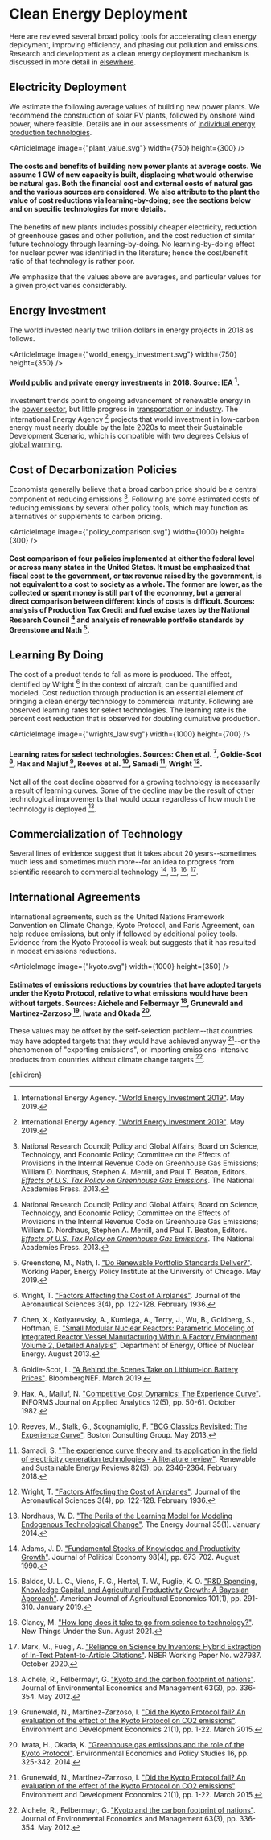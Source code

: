 



# Clean Energy Deployment
Here are reviewed several broad policy tools for accelerating clean energy deployment, improving efficiency, and phasing out pollution and emissions. Research and development as a clean energy deployment mechanism is discussed in more detail in [elsewhere](http://urbancruiseship.org/solution/energy/rd).

## Electricity Deployment
We estimate the following average values of building new power plants. We recommend the construction of solar PV plants, followed by onshore wind power, where feasible. Details are in our assessments of [individual energy production technologies](http://urbancruiseship.org/topic/energy/energy_production).


<ArticleImage image={"plant_value.svg"} width={750} height={300} />
#### The costs and benefits of building new power plants at average costs. We assume 1 GW of new capacity is built, displacing what would otherwise be natural gas. Both the financial cost and external costs of natural gas and the various sources are considered. We also attribute to the plant the value of cost reductions via learning-by-doing; see the sections below and on specific technologies for more details.

The benefits of new plants includes possibly cheaper electricity, reduction of greenhouse gases and other pollution, and the cost reduction of similar future technology through learning-by-doing. No learning-by-doing effect for nuclear power was identified in the literature; hence the cost/benefit ratio of that technology is rather poor.

We emphasize that the values above are averages, and particular values for a given project varies considerably.

<ProductionTaxCreditSolution />
<InvestmentTaxCreditSolution />
<CleanEnergyStandardSolution />

## Energy Investment
The world invested nearly two trillion dollars in energy projects in 2018 as follows.

<ArticleImage image={"world_energy_investment.svg"} width={750} height={350} />
#### World public and private energy investments in 2018. Source: IEA [^13].

Investment trends point to ongoing advancement of renewable energy in the [power sector](http://urbancruiseship.org/solution/energy/grid_overview), but little progress in [transportation or industry](http://urbancruiseship.org/topic/energy/transport). The International Energy Agency [^13] projects that world investment in low-carbon energy must nearly double by the late 2020s to meet their Sustainable Development Scenario, which is compatible with two degrees Celsius of [global warming](http://urbancruiseship.org/solution/energy/climate).

## Cost of Decarbonization Policies
Economists generally believe that a broad carbon price should be a central component of reducing emissions [^16]. Following are some estimated costs of reducing emissions by several other policy tools, which may function as alternatives or supplements to carbon pricing.

<ArticleImage image={"policy_comparison.svg"} width={1000} height={300} />
#### Cost comparison of four policies implemented at either the federal level or across many states in the United States. It must be emphasized that fiscal cost to the government, or tax revenue raised by the government, is not equivalent to a cost to society as a whole. The former are lower, as the collected or spent money is still part of the econonmy, but a general direct comparison between different kinds of costs is difficult. Sources: analysis of Production Tax Credit and fuel excise taxes by the National Research Council [^16] and analysis of renewable portfolio standards by Greenstone and Nath [^9].

## Learning By Doing
The cost of a product tends to fall as more is produced. The effect, identified by Wright [^22] in the context of aircraft, can be quantified and modeled. Cost reduction through production is an essential element of bringing a clean energy technology to commercial maturity. Following are observed learning rates for select technologies. The learning rate is the percent cost reduction that is observed for doubling cumulative production.

<ArticleImage image={"wrights_law.svg"} width={1000} height={700} />
#### Learning rates for select technologies. Sources: Chen et al. [^6], Goldie-Scot [^8], Hax and Majluf [^12], Reeves et al. [^19], Samadi [^20], Wright [^22].

Not all of the cost decline observed for a growing technology is necessarily a result of learning curves. Some of the decline may be the result of other technological improvements that would occur regardless of how much the technology is deployed [^17].

## Commercialization of Technology
Several lines of evidence suggest that it takes about 20 years--sometimes much less and sometimes much more--for an idea to progress from scientific research to commercial technology [^1], [^3], [^7], [^15].

## International Agreements
International agreements, such as the United Nations Framework Convention on Climate Change, Kyoto Protocol, and Paris Agreement, can help reduce emissions, but only if followed by additional policy tools. Evidence from the Kyoto Protocol is weak but suggests that it has resulted in modest emissions reductions.

<ArticleImage image={"kyoto.svg"} width={1000} height={350} />
#### Estimates of emissions reductions by countries that have adopted targets under the Kyoto Protocol, relative to what emissions would have been without targets. Sources: Aichele and Felbermayr [^2], Grunewald and Martínez-Zarzoso [^10], Iwata and Okada [^14].

These values may be offset by the self-selection problem--that countries may have adopted targets that they would have achieved anyway [^10]--or the phenomenon of "exporting emissions", or importing emissions-intensive products from countries without climate change targets [^2].

<AgreementToPhaseOutCoalSolution />

[^1]: Adams, J. D. ["Fundamental Stocks of Knowledge and Productivity Growth"](https://www.jstor.org/stable/2937764?seq=1). Journal of Political Economy 98(4), pp. 673-702. August 1990.

[^2]: Aichele, R., Felbermayr, G. ["Kyoto and the carbon footprint of nations"](https://www.sciencedirect.com/science/article/abs/pii/S0095069611001422). Journal of Environmental Economics and Management 63(3), pp. 336-354. May 2012.

[^3]: Baldos, U. L. C., Viens, F. G., Hertel, T. W., Fuglie, K. O. ["R&D Spending, Knowledge Capital, and Agricultural Productivity Growth: A Bayesian Approach"](https://onlinelibrary.wiley.com/doi/abs/10.1093/ajae/aay039). American Journal of Agricultural Economics 101(1), pp. 291-310. January 2019.

[^4]: Bipartisan Policy Center. ["Pathways to Decarbonization: A National Clean Energy Standard"](https://bipartisanpolicy.org/download/?file=/wp-content/uploads/2020/03/BPC_Energy_Clean-Energy-StandardV2.pdf). March 2020.

[^5]: BP. ["Statistical Review of World Energy 2022"](https://www.bp.com/en/global/corporate/energy-economics/statistical-review-of-world-energy.html). 2022.

[^6]: Chen, X., Kotlyarevsky, A., Kumiega, A., Terry, J., Wu, B., Goldberg, S., Hoffman, E. ["Small Modular Nuclear Reactors: Parametric Modeling of Integrated Reactor Vessel Manufacturing Within A Factory Environment Volume 2, Detailed Analysis"](https://www.energy.gov/sites/prod/files/2016/01/f28/IIT-SMRIRVLearningvol2.pdf). Department of Energy, Office of Nuclear Energy. August 2013.

[^7]: Clancy, M. ["How long does it take to go from science to technology?"](https://www.newthingsunderthesun.com/pub/6nunnxqx/release/9?readingCollection=9f57d356). New Things Under the Sun. Agust 2021.

[^8]: Goldie-Scot, L. ["A Behind the Scenes Take on Lithium-ion Battery Prices"](https://about.bnef.com/blog/behind-scenes-take-lithium-ion-battery-prices/). BloombergNEF. March 2019.

[^9]: Greenstone, M., Nath, I. ["Do Renewable Portfolio Standards Deliver?"](https://epic.uchicago.edu/research/do-renewable-portfolio-standards-deliver/). Working Paper, Energy Policy Institute at the University of Chicago. May 2019.

[^10]: Grunewald, N., Martínez-Zarzoso, I. ["Did the Kyoto Protocol fail? An evaluation of the effect of the Kyoto Protocol on CO2 emissions"](https://ideas.repec.org/a/cup/endeec/v21y2016i01p1-22_00.html). Environment and Development Economics 21(1), pp. 1-22. March 2015.

[^11]: Harvey, F., Ambrose, J., Greenfield, P. ["More than 40 countries agree to phase out coal-fired power"](https://www.theguardian.com/environment/2021/nov/03/more-than-40-countries-agree-to-phase-out-coal-fired-power). The Guardian. November 2021.

[^12]: Hax, A., Majluf, N. ["Competitive Cost Dynamics: The Experience Curve"](https://pubsonline.informs.org/doi/abs/10.1287/inte.12.5.50). INFORMS Journal on Applied Analytics 12(5), pp. 50-61. October 1982.

[^13]: International Energy Agency. ["World Energy Investment 2019"](https://www.iea.org/reports/world-energy-investment-2019). May 2019.

[^14]: Iwata, H., Okada, K. ["Greenhouse gas emissions and the role of the Kyoto Protocol"](https://link.springer.com/article/10.1007/s10018-012-0047-1). Environmental Economics and Policy Studies 16, pp. 325-342. 2014.

[^15]: Marx, M., Fuegi, A. ["Reliance on Science by Inventors: Hybrid Extraction of In-Text Patent-to-Article Citations"](https://papers.ssrn.com/sol3/papers.cfm?abstract_id=3718899). NBER Working Paper No. w27987. October 2020.

[^16]: National Research Council; Policy and Global Affairs; Board on Science, Technology, and Economic Policy; Committee on the Effects of Provisions in the Internal Revenue Code on Greenhouse Gas Emissions; William D. Nordhaus, Stephen A. Merrill, and Paul T. Beaton, Editors. [*Effects of U.S. Tax Policy on Greenhouse Gas Emissions*](https://www.nap.edu/catalog/18299/effects-of-us-tax-policy-on-greenhouse-gas-emissions). The National Academies Press. 2013.

[^17]: Nordhaus, W. D. ["The Perils of the Learning Model for Modeling Endogenous Technological Change"](https://www.jstor.org/stable/24693815?seq=1). The Energy Journal 35(1). January 2014.

[^18]: Office of Energy Efficiency & Renewable Energy. ["Residential and Commercial ITC Factsheets"](https://www.energy.gov/eere/solar/articles/residential-and-commercial-itc-factsheets). U.S. Department of Energy. September 2022.

[^19]: Reeves, M., Stalk, G., Scognamiglio, F. ["BCG Classics Revisited: The Experience Curve"](https://www.bcg.com/publications/2013/growth-business-unit-strategy-experience-curve-bcg-classics-revisited). Boston Consulting Group. May 2013.

[^20]: Samadi, S. ["The experience curve theory and its application in the field of electricity generation technologies - A literature review"](https://www.sciencedirect.com/science/article/abs/pii/S1364032117312224). Renewable and Sustainable Energy Reviews 82(3), pp. 2346-2364. February 2018.

[^21]: Sherlock, M. F. ["The Renewable Electricity Production Tax Credit: In Brief"](https://sgp.fas.org/crs/misc/R43453.pdf). Congressional Research Service. April 2020.

[^22]: Wright, T. ["Factors Affecting the Cost of Airplanes"](https://www.uvm.edu/pdodds/research/papers/others/1936/wright1936a.pdf). Journal of the Aeronautical Sciences 3(4), pp. 122-128. February 1936.

[^23]: Yanguas Parra, P. A., Ganti, G., Brecha, R., Hare, B., Schaeffer, M., Fuentes, U. ["Global and regional coal phase-out requirements of the Paris Agreement: Insights from the IPCC Special Report on 1.5°C"](https://climateanalytics.org/publications/2019/coal-phase-out-insights-from-the-ipcc-special-report-on-15c-and-global-trends-since-2015/). Climate Analytics. September 2019.

  <Article 
    focusAreaUrl={focusAreaUrl} 
    hierarchy={hierarchy} 
    site={site}
  >
    {children}
  </Article>